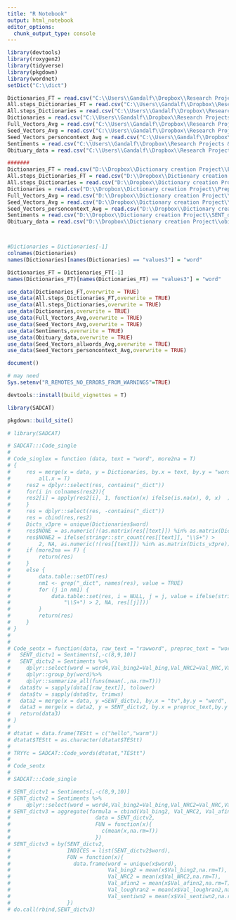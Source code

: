 ```yaml
---
title: "R Notebook"
output: html_notebook
editor_options: 
  chunk_output_type: console
---
```


```r
library(devtools)
library(roxygen2)
library(tidyverse)
library(pkgdown)
library(wordnet)
setDict("C:\\dict")	
```

```r
Dictionaries_FT = read.csv("C:\\Users\\Gandalf\\Dropbox\\Research Projects & Files\\Dictionary creation Project\\FULL dictionaries ft shortened 060220.csv", stringsAsFactors = F)##not updated on 062921 like others
All.steps_Dictionaries_FT = read.csv("C:\\Users\\Gandalf\\Dropbox\\Research Projects & Files\\Dictionary creation Project\\Pre dictionaries ft shortened 060220.csv", stringsAsFactors = F)##not updated on 062921 like others
All.steps_Dictionaries = read.csv("C:\\Users\\Gandalf\\Dropbox\\Research Projects & Files\\Dictionary creation Project\\Large Dictionaries 021324 longer.csv", stringsAsFactors = F) 
Dictionaries = read.csv("C:\\Users\\Gandalf\\Dropbox\\Research Projects & Files\\Dictionary creation Project\\Preprocessed Only Dictionaries 063023.csv", stringsAsFactors = F) 
Full_Vectors_Avg = read.csv("C:\\Users\\Gandalf\\Dropbox\\Research Projects & Files\\Dictionary creation Project\\Full_Vectors AVG.csv", stringsAsFactors = F) ##not updated on 062921 like others
Seed_Vectors_Avg = read.csv("C:\\Users\\Gandalf\\Dropbox\\Research Projects & Files\\Dictionary creation Project\\Seed vectors Average 080221.csv", stringsAsFactors = F)
Seed_Vectors_personcontext_Avg = read.csv("C:\\Users\\Gandalf\\Dropbox\\Research Projects & Files\\Dictionary creation Project\\Seed vectors person context Average 080221.csv", stringsAsFactors = F)
Sentiments = read.csv("C:\\Users\\Gandalf\\Dropbox\\Research Projects & Files\\Dictionary creation Project\\SENT_dict.csv")
Obituary_data = read.csv("C:\\Users\\Gandalf\\Dropbox\\Research Projects & Files\\Dictionary creation Project\\obituaries_p.csv")

#######
Dictionaries_FT = read.csv("D:\\Dropbox\\Dictionary creation Project\\FULL dictionaries ft shortened 060220.csv", stringsAsFactors = F)##not updated on 062921 like others
All.steps_Dictionaries_FT = read.csv("D:\\Dropbox\\Dictionary creation Project\\Pre dictionaries ft shortened 060220.csv", stringsAsFactors = F)##not updated on 062921 like others
All.steps_Dictionaries = read.csv("D:\\Dropbox\\Dictionary creation Project\\Large Dictionaries 021324 longer.csv", stringsAsFactors = F) 
Dictionaries = read.csv("D:\\Dropbox\\Dictionary creation Project\\Preprocessed Only Dictionaries 063023.csv", stringsAsFactors = F) 
Full_Vectors_Avg = read.csv("D:\\Dropbox\\Dictionary creation Project\\Full_Vectors AVG.csv", stringsAsFactors = F) ##not updated on 062921 like others
Seed_Vectors_Avg = read.csv("D:\\Dropbox\\Dictionary creation Project\\Seed vectors Average 080221.csv", stringsAsFactors = F)
Seed_Vectors_personcontext_Avg = read.csv("D:\\Dropbox\\Dictionary creation Project\\Seed vectors person context Average 080221.csv", stringsAsFactors = F)
Sentiments = read.csv("D:\\Dropbox\\Dictionary creation Project\\SENT_dict.csv")
Obituary_data = read.csv("D:\\Dropbox\\Dictionary creation Project\\obituaries_p.csv")



#Dictionaries = Dictionaries[-1]
colnames(Dictionaries)
names(Dictionaries)[names(Dictionaries) == "values3"] = "word"

Dictionaries_FT = Dictionaries_FT[-1]
names(Dictionaries_FT)[names(Dictionaries_FT) == "values3"] = "word"

use_data(Dictionaries_FT,overwrite = TRUE)
use_data(All.steps_Dictionaries_FT,overwrite = TRUE)
use_data(All.steps_Dictionaries,overwrite = TRUE)
use_data(Dictionaries,overwrite = TRUE)
use_data(Full_Vectors_Avg,overwrite = TRUE)
use_data(Seed_Vectors_Avg,overwrite = TRUE)
use_data(Sentiments,overwrite = TRUE)
use_data(Obituary_data,overwrite = TRUE)
use_data(Seed_Vectors_allwords_Avg,overwrite = TRUE)
use_data(Seed_Vectors_personcontext_Avg,overwrite = TRUE)
```

```r
document()
```

```r
# may need
Sys.setenv("R_REMOTES_NO_ERRORS_FROM_WARNINGS"=TRUE)
```

```r
devtools::install(build_vignettes = T)
```

```r
library(SADCAT)
```

```r
pkgdown::build_site()
```

```r
# library(SADCAT)

# SADCAT:::Code_single
# 
# Code_singlex = function (data, text = "word", more2na = T) 
# {
#     res = merge(x = data, y = Dictionaries, by.x = text, by.y = "word", 
#         all.x = T)
#     res2 = dplyr::select(res, contains("_dict"))
#     for(i in colnames(res2)){
#     res2[i] = apply(res2[i], 1, function(x) ifelse(is.na(x), 0, x)  )
#     }
#     res = dplyr::select(res, -contains("_dict"))
#     res = cbind(res,res2)
#     Dicts_v3pre = unique(Dictionaries$word)
#     res$NONE = as.numeric(!(as.matrix(res[[text]]) %in% as.matrix(Dicts_v3pre)))
#     res$NONE2 = ifelse(stringr::str_count(res[[text]], "\\S+") > 
#         2, NA, as.numeric(!(res[[text]]) %in% as.matrix(Dicts_v3pre)))
#     if (more2na == F) {
#         return(res)
#     }
#     else {
#         data.table::setDT(res)
#         nm1 <- grep("_dict", names(res), value = TRUE)
#         for (j in nm1) {
#             data.table::set(res, i = NULL, j = j, value = ifelse(stringr::str_count(res[[text]], 
#                 "\\S+") > 2, NA, res[[j]]))
#         }
#         return(res)
#     }
# }
# 
# 
# Code_sentx = function(data, raw_text = "rawword", preproc_text = "word"){
#   SENT_dictv1 = Sentiments[,-c(8,9,10)]
#   SENT_dictv2 = Sentiments %>%
#     dplyr::select(word = word4,Val_bing2=Val_bing,Val_NRC2=Val_NRC,Val_afinn2=Val_afinn,Val_loughran2 =Val_loughran,Val_sentiwn2 =Val_sentiwn)%>%
#     dplyr::group_by(word)%>%
#     dplyr::summarize_all(funs(mean(.,na.rm=T)))
#   data$tv = sapply(data[[raw_text]], tolower)
#   data$tv = sapply(data$tv, trimws)
#   data2 = merge(x = data, y =SENT_dictv1, by.x = "tv",by.y = "word", all.x = TRUE) #Find first if there is a match with original response - different lemmas (next code) might have different sentiment, so this is ideal
#   data3 = merge(x = data2, y = SENT_dictv2, by.x = preproc_text,by.y = "word", all.x = TRUE)
#   return(data3)
# }
# 
# dtatat = data.frame(TEStt = c("hello","warm"))
# dtatat$TEStt = as.character(dtatat$TEStt)
# 
# TRYYc = SADCAT::Code_words(dtatat,"TEStt")
# 
# Code_sentx
# 
# SADCAT:::Code_single
```

```r
# SENT_dictv1 = Sentiments[,-c(8,9,10)]
# SENT_dictv2 = Sentiments %>%
#     dplyr::select(word = word4,Val_bing2=Val_bing,Val_NRC2=Val_NRC,Val_afinn2=Val_afinn,Val_loughran2 =Val_loughran,Val_sentiwn2 =Val_sentiwn)
# SENT_dictv3 = aggregate(formula = cbind(Val_bing2, Val_NRC2, Val_afinn2,Val_loughran2,Val_sentiwn2) ~ word,
#                           data = SENT_dictv2,
#                           FUN = function(x){
#                             c(mean(x,na.rm=T))
#                           })  
# SENT_dictv3 = by(SENT_dictv2,
#                  INDICES = list(SENT_dictv2$word),
#                  FUN = function(x){
#                    data.frame(word = unique(x$word),
#                               Val_bing2 = mean(x$Val_bing2,na.rm=T),
#                               Val_NRC2 = mean(x$Val_NRC2,na.rm=T),
#                               Val_afinn2 = mean(x$Val_afinn2,na.rm=T),
#                               Val_loughran2 = mean(x$Val_loughran2,na.rm=T),
#                               Val_sentiwn2 = mean(x$Val_sentiwn2,na.rm=T))
#                  })
# do.call(rbind,SENT_dictv3)

```


